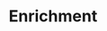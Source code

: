 ---
title: "Enrichment"
url: "https://relevance.notion.site/Elli-the-Enrichment-Agent-157ef131d5a980049b5fce259f9323dd"
---